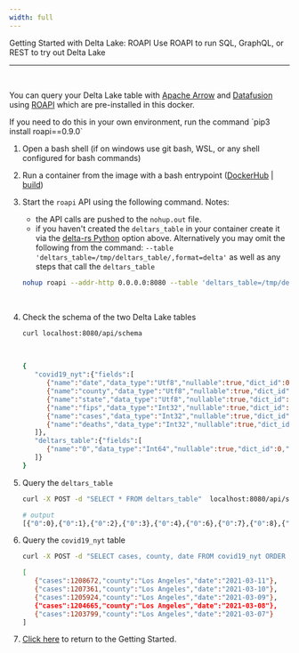 ```yaml
---
width: full
---
```



<Typography variant="nw">Getting Started with Delta Lake: ROAPI</Typography>
<Typography variant="tw">
  Use ROAPI to run SQL, GraphQL, or REST to try out Delta Lake
</Typography>

<hr />
<br />

You can query your Delta Lake table with [Apache Arrow](https://github.com/apache/arrow) and [Datafusion](https://github.com/apache/arrow-datafusion) using [ROAPI](https://roapi.github.io/docs/config/dataset-formats/delta.html) which are pre-installed in this docker.

<Info title="Note">
  If you need to do this in your own environment, run the command `pip3 install
  roapi==0.9.0`
</Info>

1. Open a bash shell (if on windows use git bash, WSL, or any shell configured for bash commands)

2. Run a container from the image with a bash entrypoint ([DockerHub](/learn/docker-pages/docker-hub) | [build](/learn/docker-pages/docker-build))

3. Start the `roapi` API using the following command. Notes:

   - the API calls are pushed to the `nohup.out` file.
   - if you haven't created the `deltars_table` in your container create it via the [delta-rs Python](#delta-rs-python) option above. Alternatively you may omit the following from the command:
     `--table 'deltars_table=/tmp/deltars_table/,format=delta'` as well as any steps that call the `deltars_table`

   <CodeTabs>

   ```bash
   nohup roapi --addr-http 0.0.0.0:8080 --table 'deltars_table=/tmp/deltars_table/,format=delta' --table 'covid19_nyt=/opt/spark/work-dir/rs/data/COVID-19_NYT,format=delta' &
   ```

   </CodeTabs>

   <br />

4. Check the schema of the two Delta Lake tables

   <CodeTabs>

   ```bash
   curl localhost:8080/api/schema
   ```

   </CodeTabs>

   <br />

   ```bash
   {
      "covid19_nyt":{"fields":[
         {"name":"date","data_type":"Utf8","nullable":true,"dict_id":0,"dict_is_ordered":false},
         {"name":"county","data_type":"Utf8","nullable":true,"dict_id":0,"dict_is_ordered":false},
         {"name":"state","data_type":"Utf8","nullable":true,"dict_id":0,"dict_is_ordered":false},
         {"name":"fips","data_type":"Int32","nullable":true,"dict_id":0,"dict_is_ordered":false},
         {"name":"cases","data_type":"Int32","nullable":true,"dict_id":0,"dict_is_ordered":false},
         {"name":"deaths","data_type":"Int32","nullable":true,"dict_id":0,"dict_is_ordered":false}
      ]},
      "deltars_table":{"fields":[
         {"name":"0","data_type":"Int64","nullable":true,"dict_id":0,"dict_is_ordered":false}
      ]}
   }
   ```

5. Query the `deltars_table`

   <CodeTabs>

   ```bash
   curl -X POST -d "SELECT * FROM deltars_table"  localhost:8080/api/sql
   ```

   </CodeTabs>

   ```bash
   # output
   [{"0":0},{"0":1},{"0":2},{"0":3},{"0":4},{"0":6},{"0":7},{"0":8},{"0":9},{"0":10}]
   ```

6. Query the `covid19_nyt` table

   <CodeTabs>

   ```bash
   curl -X POST -d "SELECT cases, county, date FROM covid19_nyt ORDER BY cases DESC LIMIT 5" localhost:8080/api/sql
   ```

   </CodeTabs>

   ```bash
   [
      {"cases":1208672,"county":"Los Angeles","date":"2021-03-11"},
      {"cases":1207361,"county":"Los Angeles","date":"2021-03-10"},
      {"cases":1205924,"county":"Los Angeles","date":"2021-03-09"},
      {"cases":1204665,"county":"Los Angeles","date":"2021-03-08"},
      {"cases":1203799,"county":"Los Angeles","date":"2021-03-07"}
   ]
   ```

7. [Click here](/learn/getting-started) to return to the Getting Started.
